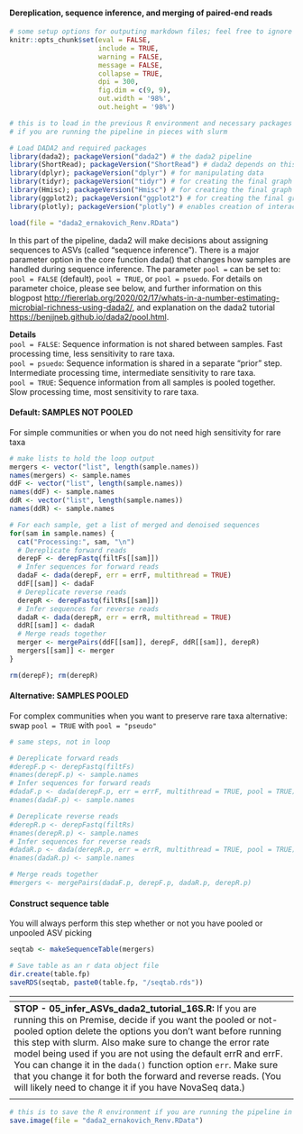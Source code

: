 #### Dereplication, sequence inference, and merging of paired-end reads

````r
# some setup options for outputing markdown files; feel free to ignore these
knitr::opts_chunk$set(eval = FALSE, 
                      include = TRUE, 
                      warning = FALSE, 
                      message = FALSE,
                      collapse = TRUE,
                      dpi = 300,
                      fig.dim = c(9, 9),
                      out.width = '98%',
                      out.height = '98%')
````



````r
# this is to load in the previous R environment and necessary packages
# if you are running the pipeline in pieces with slurm

# Load DADA2 and required packages
library(dada2); packageVersion("dada2") # the dada2 pipeline
library(ShortRead); packageVersion("ShortRead") # dada2 depends on this
library(dplyr); packageVersion("dplyr") # for manipulating data
library(tidyr); packageVersion("tidyr") # for creating the final graph at the end of the pipeline
library(Hmisc); packageVersion("Hmisc") # for creating the final graph at the end of the pipeline
library(ggplot2); packageVersion("ggplot2") # for creating the final graph at the end of the pipeline
library(plotly); packageVersion("plotly") # enables creation of interactive graphs, especially helpful for quality plots

load(file = "dada2_ernakovich_Renv.RData")
````


In this part of the pipeline, dada2 will make decisions about assigning sequences to ASVs (called "sequence inference"). There is a major parameter option in the core function dada() that changes how samples are handled during sequence inference. The parameter ```pool = ``` can be set to: ```pool = FALSE``` (default), ```pool = TRUE```, or ```pool = psuedo```. For details on parameter choice, please see below, and further information on this blogpost [http://fiererlab.org/2020/02/17/whats-in-a-number-estimating-microbial-richness-using-dada2/](http://fiererlab.org/2020/02/17/whats-in-a-number-estimating-microbial-richness-using-dada2/), and explanation on the dada2 tutorial [https://benjjneb.github.io/dada2/pool.html](https://benjjneb.github.io/dada2/pool.html).

**Details**   
```pool = FALSE```: Sequence information is not shared between samples. Fast processing time, less sensitivity to rare taxa.   
```pool = psuedo```: Sequence information is shared in a separate "prior" step. Intermediate processing time, intermediate sensitivity to rare taxa.   
```pool = TRUE```: Sequence information from all samples is pooled together. Slow processing time, most sensitivity to rare taxa.   

#### Default: SAMPLES NOT POOLED
For simple communities or when you do not need high sensitivity for rare taxa

````r
# make lists to hold the loop output
mergers <- vector("list", length(sample.names))
names(mergers) <- sample.names
ddF <- vector("list", length(sample.names))
names(ddF) <- sample.names
ddR <- vector("list", length(sample.names))
names(ddR) <- sample.names

# For each sample, get a list of merged and denoised sequences
for(sam in sample.names) {
  cat("Processing:", sam, "\n")
  # Dereplicate forward reads
  derepF <- derepFastq(filtFs[[sam]])
  # Infer sequences for forward reads
  dadaF <- dada(derepF, err = errF, multithread = TRUE)
  ddF[[sam]] <- dadaF
  # Dereplicate reverse reads
  derepR <- derepFastq(filtRs[[sam]])
  # Infer sequences for reverse reads
  dadaR <- dada(derepR, err = errR, multithread = TRUE)
  ddR[[sam]] <- dadaR
  # Merge reads together
  merger <- mergePairs(ddF[[sam]], derepF, ddR[[sam]], derepR)
  mergers[[sam]] <- merger
}

rm(derepF); rm(derepR)
````

#### Alternative: SAMPLES POOLED 
For complex communities when you want to preserve rare taxa
alternative: swap ```pool = TRUE``` with ```pool = "pseudo"```

````r
# same steps, not in loop

# Dereplicate forward reads
#derepF.p <- derepFastq(filtFs)
#names(derepF.p) <- sample.names
# Infer sequences for forward reads
#dadaF.p <- dada(derepF.p, err = errF, multithread = TRUE, pool = TRUE)
#names(dadaF.p) <- sample.names

# Dereplicate reverse reads
#derepR.p <- derepFastq(filtRs)
#names(derepR.p) <- sample.names
# Infer sequences for reverse reads
#dadaR.p <- dada(derepR.p, err = errR, multithread = TRUE, pool = TRUE)
#names(dadaR.p) <- sample.names

# Merge reads together
#mergers <- mergePairs(dadaF.p, derepF.p, dadaR.p, derepR.p)
````

#### Construct sequence table
You will always perform this step whether or not you have pooled or unpooled ASV picking

````r
seqtab <- makeSequenceTable(mergers)

# Save table as an r data object file
dir.create(table.fp)
saveRDS(seqtab, paste0(table.fp, "/seqtab.rds"))
````

| <span> |
| :--- |
| **STOP - 05_infer_ASVs_dada2_tutorial_16S.R:** If you are running this on Premise, decide if you want the pooled or not-pooled option delete the options you don't want before running this step with slurm. Also make sure to change the error rate model being used if you are not using the default errR and errF. You can change it in the ```dada()``` function option ```err```. Make sure that you change it for both the forward and reverse reads. (You will likely need to change it if you have NovaSeq data.) |
| <span> |

````r
# this is to save the R environment if you are running the pipeline in pieces with slurm
save.image(file = "dada2_ernakovich_Renv.RData")
````

